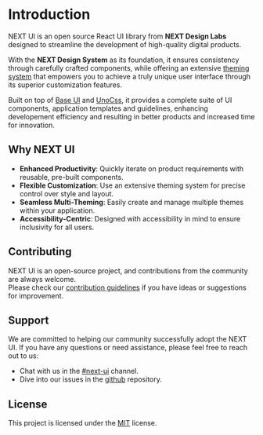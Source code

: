 # Introduction

NEXT UI is an open source React UI library from **NEXT Design Labs** designed to streamline the development of high-quality digital products.

With the **NEXT Design System** as its foundation, it ensures consistency through carefully crafted components, while offering an extensive [theming system]() that empowers you to achieve a truly unique user interface through its superior customization features.

Built on top of [Base UI](https://mui.com/base-ui) and [UnoCss](https://unocss.dev/), it provides a complete suite of UI components, application templates and guidelines, enhancing developement efficiency and resulting in better products and increased time for innovation.

## Why NEXT UI
- **Enhanced Productivity**: Quickly iterate on product requirements with reusable, pre-built components.
- **Flexible Customization**: Use an extensive theming system for precise control over style and layout.
- **Seamless Multi-Theming**: Easily create and manage multiple themes within your application.
- **Accessibility-Centric**: Designed with accessibility in mind to ensure inclusivity for all users.

## Contributing
NEXT UI is an open-source project, and contributions from the community are always welcome.  
Please check our [contribution guidelines](/CONTRIBUTING.md) if you have ideas or suggestions for improvement.  

## Support
We are committed to helping our community successfully adopt the NEXT UI. 
If you have any questions or need assistance, please feel free to reach out to us:

- Chat with us in the [#next-ui]() channel.
- Dive into our issues in the [github]() repository.

## License
This project is licensed under the [MIT](/LICENSE.md) license.